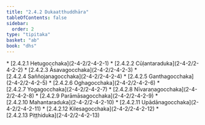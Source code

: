 ```yaml
---
title: "2.4.2 Dukaatthuddhāra"
tableOfContents: false
sidebar:
  order: 2
type: "tipitaka"
basket: "ab"
book: "dhs"
---
```



<DynamicBreadcrumb />



<TableOfContents book="dhs" section="2.4.2">
* [2.4.2.1 Hetugocchaka](2-4-2/2-4-2-1)
* [2.4.2.2 Cūḷantaraduka](2-4-2/2-4-2-2)
* [2.4.2.3 Āsavagocchaka](2-4-2/2-4-2-3)
* [2.4.2.4 Saññojanagocchaka](2-4-2/2-4-2-4)
* [2.4.2.5 Ganthagocchaka](2-4-2/2-4-2-5)
* [2.4.2.6 Oghagocchaka](2-4-2/2-4-2-6)
* [2.4.2.7 Yogagocchaka](2-4-2/2-4-2-7)
* [2.4.2.8 Nīvaraṇagocchaka](2-4-2/2-4-2-8)
* [2.4.2.9 Parāmāsagocchaka](2-4-2/2-4-2-9)
* [2.4.2.10 Mahantaraduka](2-4-2/2-4-2-10)
* [2.4.2.11 Upādānagocchaka](2-4-2/2-4-2-11)
* [2.4.2.12 Kilesagocchaka](2-4-2/2-4-2-12)
* [2.4.2.13 Piṭṭhiduka](2-4-2/2-4-2-13)
</TableOfContents>